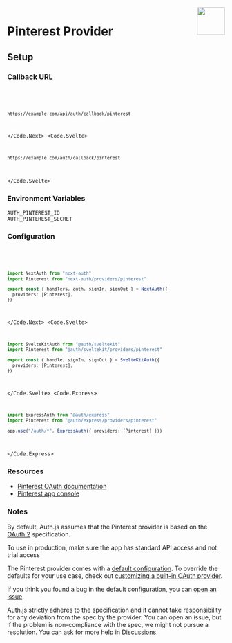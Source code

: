 
<img align="right" src="/img/providers/pinterest.svg" height="64" width="64" />

# Pinterest Provider

## Setup

### Callback URL

<Code>
  <Code.Next>

```bash
https://example.com/api/auth/callback/pinterest
```

  </Code.Next>
  <Code.Svelte>

```bash
https://example.com/auth/callback/pinterest
```

  </Code.Svelte>
</Code>

### Environment Variables

```
AUTH_PINTEREST_ID
AUTH_PINTEREST_SECRET
```

### Configuration

<Code>
  <Code.Next>

```ts filename="/auth.ts"
import NextAuth from "next-auth"
import Pinterest from "next-auth/providers/pinterest"

export const { handlers, auth, signIn, signOut } = NextAuth({
  providers: [Pinterest],
})
```

  </Code.Next>
  <Code.Svelte>

```ts filename="/src/auth.ts"
import SvelteKitAuth from "@auth/sveltekit"
import Pinterest from "@auth/sveltekit/providers/pinterest"

export const { handle, signIn, signOut } = SvelteKitAuth({
  providers: [Pinterest],
})
```

  </Code.Svelte>
  <Code.Express>

```ts filename="/src/app.ts"
import ExpressAuth from "@auth/express"
import Pinterest from "@auth/express/providers/pinterest"

app.use("/auth/*", ExpressAuth({ providers: [Pinterest] }))
```

  </Code.Express>
</Code>

### Resources

- [Pinterest OAuth documentation](https://developers.pinterest.com/docs/getting-started/authentication/)
- [Pinterest app console](https://developers.pinterest.com/apps/)

### Notes

By default, Auth.js assumes that the Pinterest provider is
based on the [OAuth 2](https://www.rfc-editor.org/rfc/rfc6749.html) specification.

<Callout type="info">

To use in production, make sure the app has standard API access and not trial access

</Callout>

<Callout>

The Pinterest provider comes with a [default configuration](https://github.com/nextauthjs/next-auth/blob/main/packages/core/src/providers/pinterest.ts).
To override the defaults for your use case, check out [customizing a built-in OAuth provider](https://authjs.dev/guides/providers/custom-provider#override-default-options).

</Callout>

If you think you found a bug in the default configuration, you can [open an issue](https://authjs.dev/new/provider-issue).

Auth.js strictly adheres to the specification and it cannot take responsibility for any deviation from
the spec by the provider. You can open an issue, but if the problem is non-compliance with the spec,
we might not pursue a resolution. You can ask for more help in [Discussions](https://authjs.dev/new/github-discussions).
